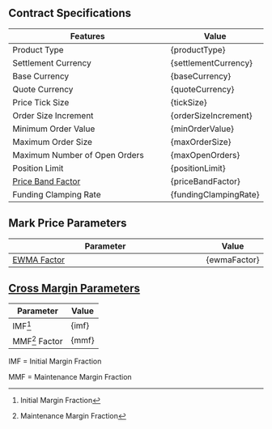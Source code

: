 
## Contract Specifications

<table><thead><tr><th width="375.91797556719024">Features</th><th>Value</th></tr></thead><tbody><tr><td>Product Type</td><td>{productType}</td></tr><tr><td>Settlement Currency</td><td>{settlementCurrency}</td></tr><tr><td>Base Currency</td><td>{baseCurrency}</td></tr><tr><td>Quote Currency</td><td>{quoteCurrency}</td></tr><tr><td>Price Tick Size</td><td>{tickSize}</td></tr><tr><td>Order Size Increment</td><td>{orderSizeIncrement}</td></tr><tr><td>Minimum Order Value</td><td>{minOrderValue}</td></tr><tr><td>Maximum Order Size</td><td>{maxOrderSize}</td></tr><tr><td>Maximum Number of Open Orders</td><td>{maxOpenOrders}</td></tr><tr><td>Position Limit</td><td>{positionLimit}</td></tr><tr><td><a href="https://docs.paradex.trade/risk-system/price-bands">Price Band Factor</a></td><td>{priceBandFactor}</td></tr><tr><td>Funding Clamping Rate</td><td>{fundingClampingRate}</td></tr></tbody></table>

## Mark Price Parameters

<table><thead><tr><th width="375">Parameter</th><th>Value</th></tr></thead><tbody><tr><td><a href="../../../risk-system/mark-price-calculation#funding-rate-formula">EWMA Factor</a></td><td>{ewmaFactor}</td></tr></tbody></table>

## [Cross Margin Parameters](../../../risk-system/cross-margin-requirement.md#margin-fractions)

| Parameter      | Value |
| -------------- | ----- |
| IMF[^1]        | {imf} |
| MMF[^2] Factor | {mmf} |

IMF = Initial Margin Fraction

MMF = Maintenance Margin Fraction

[^1]: Initial Margin Fraction

[^2]: Maintenance Margin Fraction
